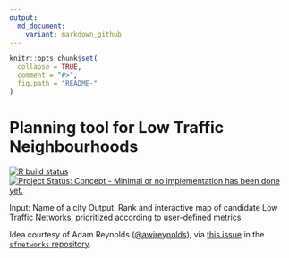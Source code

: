 ```yaml
---
output:
  md_document:
    variant: markdown_github
---
```


<!-- README.md is generated from README.Rmd. Please edit that file -->

```r
knitr::opts_chunk$set(
  collapse = TRUE,
  comment = "#>",
  fig.path = "README-"
)
```

# Planning tool for Low Traffic Neighbourhoods


<!-- badges: start -->
[![R build status](https://github.com/ATFutures-labs/LTN/workflows/R-CMD-check/badge.svg)](https://github.com/ATFutures-labs/LTN/actions)
[![Project Status: Concept - Minimal or no implementation has been done yet.](http://www.repostatus.org/badges/0.1.0/concept.svg)](http://www.repostatus.org/#concept)
<!-- badges: end -->

Input: Name of a city
Output: Rank and interactive map of candidate Low Traffic Networks, prioritized
according to user-defined metrics

Idea courtesy of Adam Reynolds
([\@awjreynolds](https://github.com/awjreynolds)), via [this
issue](https://github.com/luukvdmeer/sfnetworks/issues/13) in the [`sfnetworks`
repository](https://github.com/luukvdmeer/sfnetworks).
